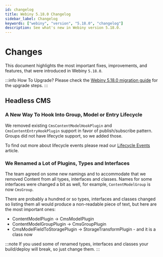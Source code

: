 ```yaml
---
id: changelog
title: Webiny 5.18.0 Changelog
sidebar_label: Changelog
keywords: ["webiny", "version", "5.18.0", "changelog"]
description: See what's new in Webiny version 5.18.0.
---
```



# Changes

This document highlights the most important fixes, improvements, and features, that were introduced in Webiny `5.18.0`.

:::info How To Upgrade?
Please check the [Webiny 5.18.0 migration guide](/docs/release-notes/5.18.0/upgrade-guide) for the upgrade steps.
:::

## Headless CMS

### A New Way To Hook Into Group, Model or Entry Lifecycle

We removed existing `CmsContentModelHookPlugin` and `CmsContentEntryHookPlugin` support in favor of publish/subscribe pattern. Groups did not have lifecycle support, so we added those.

To find out more about lifecycle events please read our [Lifecycle Events](/docs/key-topics/headless-cms/lifecycle-events) article.


### We Renamed a Lot of Plugins, Types and Interfaces

The team agreed on some new namings and to accommodate that we removed Content from all types, interfaces and classes.
Names for some interfaces were changed a bit as well, for example, `ContentModelGroup` is now `CmsGroup`.

There are probably a hundred or so types, interfaces and classes changed so listing them all would produce a non-readable piece of text, but here are the most important ones:
* ContentModelPlugin -> CmsModelPlugin
* ContentModelGroupPlugin -> CmsGroupPlugin
* CmsModelFieldToStoragePlugin -> StorageTransformPlugin - and it is a class now

:::note
If you used some of renamed types, interfaces and classes your build/deploy will break, so just change them.
:::
